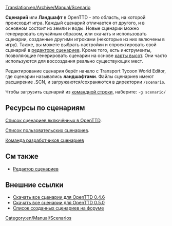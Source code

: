 [[Translation:en/Archive/Manual/Scenario]]
{{ru/Необходимо сделать|поправить ссылки после перевода соответствующих страниц}}

'''Сценарий''' или '''Ландшафт''' в OpenTTD - это область, на которой происходит игра. Каждый сценарий отличается от другого, и в основном состоит из земли и воды. Новые сценарии можно генерировать случайным образом, или скачать и использовать сценарии, созданные другими игроками (некоторые из них включены в игру). Также, вы можете выбрать настройки и спроектировать свой сценарий в [[ru/Manual/Редактор сценариев|редакторе сценариев]]. Кроме того, есть инструменты, позволяющие генерировать сценарии на основе [[ru/Manual/Карта высот|карты высот]]. Они часто используются для воссоздания реально существующих мест.

Редактирование сценария берёт начало с Transport Tycoon World Editor, где сценарии назывались '''ландшафтами'''. Файлы сценариев имеют расширение .SCN, и загружаются/сохраняются в директории <code>/scenario</code>.

Чтобы загрузить сценарий из [[en/Manual/Command line|командной строки]], наберите: <code>-g scenario/<name></code>

==Ресурсы по сценариям==

[[en/Archive/Lists/List of scenarios in OpenTTD|Список сценариев включённых в OpenTTD]].

[[ru/Community/Scenarios/Main Page|Список пользовательских сценариев]].

[[en/Community/Scenarios/Scenarios Team|Команда разработчиков сценариев]]

==См также==

* [[ru/Manual/Редактор сценариев|Редактор сценариев]]

==Внешние ссылки==

* [http://prdownloads.sourceforge.net/openttd/openttd-0.4.6-source-scenarios.zip?download Скачать все сценарии для OpenTTD 0.4.6]
* [http://sourceforge.net/project/downloading.php?groupname=openttd&filename=openttd-0.5.0-scenarios.zip&use_mirror=mesh Скачать все сценарии для OpenTTD 0.5.0]
* [http://www.tt-forums.net/viewtopic.php?t=12481 Список созданных сценариев на форуме]

[[Category:en/Manual/Scenarios]]